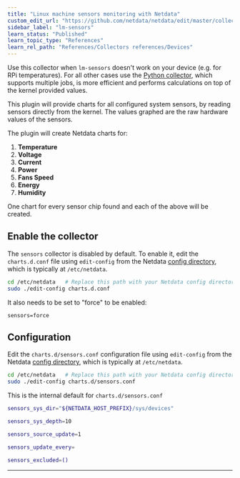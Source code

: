```yaml
---
title: "Linux machine sensors monitoring with Netdata"
custom_edit_url: "https://github.com/netdata/netdata/edit/master/collectors/charts.d.plugin/sensors/README.md"
sidebar_label: "lm-sensors"
learn_status: "Published"
learn_topic_type: "References"
learn_rel_path: "References/Collectors references/Devices"
---
```



Use this collector when `lm-sensors` doesn't work on your device (e.g. for RPi temperatures). 
For all other cases use the [Python collector](/collectors/python.d.plugin/sensors), which supports multiple 
jobs, is more efficient and performs calculations on top of the kernel provided values.

This plugin will provide charts for all configured system sensors, by reading sensors directly from the kernel.
The values graphed are the raw hardware values of the sensors.

The plugin will create Netdata charts for:

1. **Temperature**
2. **Voltage**
3. **Current**
4. **Power**
5. **Fans Speed**
6. **Energy**
7. **Humidity**

One chart for every sensor chip found and each of the above will be created.

## Enable the collector

The `sensors` collector is disabled by default. To enable it, edit the `charts.d.conf` file using `edit-config` from the
Netdata [config directory](/docs/nightly/concepts/configure-the-netdata-agent), which is typically at `/etc/netdata`.

```bash
cd /etc/netdata   # Replace this path with your Netdata config directory, if different
sudo ./edit-config charts.d.conf
```

It also needs to be set to "force" to be enabled:

```shell
sensors=force
```

## Configuration

Edit the `charts.d/sensors.conf` configuration file using `edit-config` from the
Netdata [config directory](/docs/nightly/concepts/configure-the-netdata-agent), which is typically at `/etc/netdata`.

```bash
cd /etc/netdata   # Replace this path with your Netdata config directory, if different
sudo ./edit-config charts.d/sensors.conf
```

This is the internal default for `charts.d/sensors.conf`

```sh
sensors_sys_dir="${NETDATA_HOST_PREFIX}/sys/devices"

sensors_sys_depth=10

sensors_source_update=1

sensors_update_every=

sensors_excluded=()
```

---


